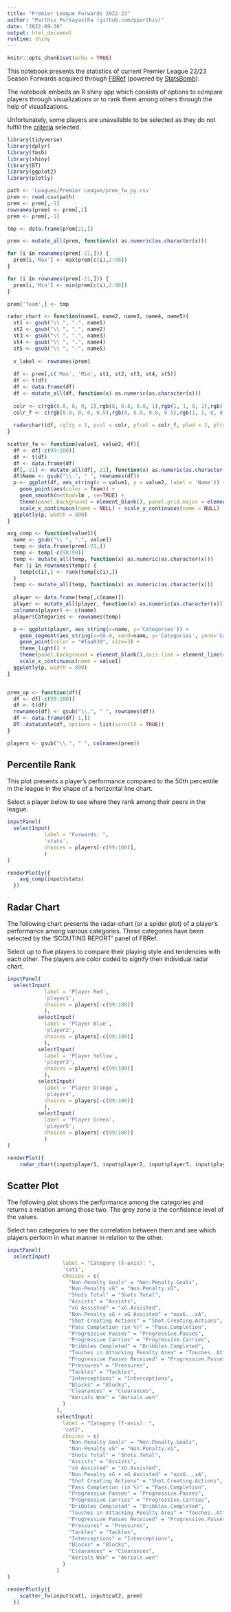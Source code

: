 ```yaml
---
title: "Premier League Forwards 2022-23"
author: "Parthiv Purkayastha (github.com/pparthiv)"
date: "2022-09-30"
output: html_document
runtime: shiny
---
```


```r
knitr::opts_chunk$set(echo = TRUE)
```

This notebook presents the statistics of current Premier League 22/23 Season Forwards acquired through [FBRef](https://fbref.com/en/) (powered by [StatsBomb](https://statsbomb.com/)).

The notebook embeds an R shiny app which consists of options to compare players through visualizations or to rank them among others through the help of visualizations.

Unfortunately, some players are unavailable to be selected as they do not fulfill the [criteria](https://fbref.com/en/about/scouting-reports-explained) selected.

```r
library(tidyverse)
library(dplyr)
library(fmsb)
library(shiny)
library(DT)
library(ggplot2)
library(plotly)
```

```r
path <- 'Leagues/Premier League/prem_fw_py.csv'
prem <- read.csv(path)
prem <- prem[,-1]
rownames(prem) <- prem[,1]
prem <- prem[,-1]

tmp <- data.frame(prem[21,])

prem <- mutate_all(prem, function(x) as.numeric(as.character(x)))

for (i in rownames(prem[-21,])) {
  prem[i,'Max'] <- max(prem[c(i),2:98])
}

for (i in rownames(prem[-21,])) {
  prem[i,'Min'] <- min(prem[c(i),2:98])
}

prem['Team',] <- tmp
```

```r
radar_chart <- function(name1, name2, name3, name4, name5){
  st1 <- gsub("\\ ", ".", name1)
  st2 <- gsub("\\ ", ".", name2)
  st3 <- gsub("\\ ", ".", name3)
  st4 <- gsub("\\ ", ".", name4)
  st5 <- gsub("\\ ", ".", name5)
  
  v_label <- rownames(prem)
  
  df <- prem[,c('Max', 'Min', st1, st2, st3, st4, st5)]
  df <- t(df)
  df <- data.frame(df)
  df <- mutate_all(df, function(x) as.numeric(as.character(x)))
  
  colr <- c(rgb(0.8, 0, 0, 1),rgb(0, 0.8, 0.8, 1),rgb(1, 1, 0, 1),rgb(1, 0.4, 0, 1),rgb(0, 1, 0.2, 1))
  colr_f <- c(rgb(0.8, 0, 0, 0.5),rgb(0, 0.8, 0.8, 0.5),rgb(1, 1, 0, 0.5),rgb(1, 0.4, 0, 0.5),rgb(0, 1, 0.2, 0.5))
  
  radarchart(df, cglty = 1, pcol = colr, pfcol = colr_f, plwd = 2, plty = 1, vlabels = v_label, vlcex = 0.9)
}

scatter_fw <- function(value1, value2, df){
  df <- df[-c(99:100)]
  df <- t(df)
  df <- data.frame(df)
  df[,-21] <- mutate_all(df[,-21], function(x) as.numeric(as.character(x)))
  df$Name <- gsub("\\.", " ", rownames(df))
  p <- ggplot(df, aes_string(x = value1, y = value2, label = 'Name')) +
    geom_point(aes(color = Team)) +
    geom_smooth(method=lm , se=TRUE) +
    theme(panel.background = element_blank(), panel.grid.major = element_blank(),panel.grid.minor = element_blank(),axis.line = element_line(colour = "black"),panel.border = element_rect(colour = "black", fill=NA, size=0.5)) +
    scale_x_continuous(name = NULL) + scale_y_continuous(name = NULL)
  ggplotly(p, width = 800)
}

avg_comp <- function(value1){
  name <- gsub("\\ ", ".", value1)
  temp <- data.frame(prem[-21,])
  temp <- temp[-c(98:99)]
  temp <- mutate_all(temp, function(x) as.numeric(as.character(x)))
  for (i in rownames(temp)) {
    temp[c(i),] <- rank(temp[c(i),])
  }
  temp <- mutate_all(temp, function(x) as.numeric(as.character(x)))
  
  player <- data.frame(temp[,c(name)])
  player <- mutate_all(player, function(x) as.numeric(as.character(x)))
  colnames(player) <- c(name)
  player$Categories <- rownames(temp)

  p <- ggplot(player, aes_string(x=name, y='Categories')) +
    geom_segment(aes_string(x=50.0, xend=name, y='Categories', yend='Categories'), color = "#7aa9ff") +
    geom_point(color = "#faa039", size=3) +
    theme_light() +
    theme(panel.background = element_blank(),axis.line = element_line(colour = "black"),panel.border = element_rect(colour = "black", fill=NA, size=0.5)) +
    scale_x_continuous(name = value1)
  ggplotly(p, width = 800)
}


prem_op <- function(df){
  df <- df[-c(99:100)]
  df <- t(df)
  rownames(df) <- gsub("\\.", " ", rownames(df))
  df <- data.frame(df[-1,])
  DT::datatable(df, options = list(scrollX = TRUE))
}

players <- gsub("\\.", " ", colnames(prem))
```

## Percentile Rank

This plot presents a player's performance compared to the 50th percentile in the league in the shape of a horizontal line chart.

Select a player below to see where they rank among their peers in the league.

```r

inputPanel(
  selectInput(
            label = "Forwards: ",
            'stats',
            choices = players[-c(99:100)],
            )
)

renderPlotly({
    avg_comp(input$stats)
  })

```

## Radar Chart

The following chart presents the radar-chart (or a spider plot) of a player's performance among various categories. These categories have been selected by the 'SCOUTING REPORT' panel of FBRef.

Select up to five players to compare their playing style and tendencies with each other. The players are color coded to signify their individual radar chart.

```r
inputPanel(
  selectInput(
            label = 'Player Red',
            'player1',
            choices = players[-c(99:100)]
            ),
          selectInput(
            label = 'Player Blue',
            'player2',
            choices = players[-c(99:100)]
            ),
          selectInput(
            label = 'Player Yellow',
            'player3',
            choices = players[-c(99:100)]
            ),
          selectInput(
            label = 'Player Orange',
            'player4',
            choices = players[-c(99:100)]
            ),
          selectInput(
            label = 'Player Green',
            'player5',
            choices = players[-c(99:100)]
            )
)

renderPlot({
    radar_chart(input$player1, input$player2, input$player3, input$player4, input$player5)}, height = 750, width = 750)
```

## Scatter Plot

The following plot shows the performance among the categories and returns a relation among those two. The grey zone is the confidence level of the values.

Select two categories to see the correlation between them and see which players perform in what manner in relation to the other.

```r

inputPanel(
  selectInput(
                  label = "Category (X-axis): ",
                  'cat1',
                  choices = c(
                    "Non-Penalty Goals" = "Non.Penalty.Goals",
                    "Non-Penalty xG" = "Non.Penalty.xG",
                    "Shots Total" = "Shots.Total",
                    "Assists" = "Assists",
                    "xG Assisted" = "xG.Assisted",
                    "Non-Penalty xG + xG Assisted" = "npxG...xA",
                    "Shot Creating Actions" = "Shot.Creating.Actions",
                    "Pass Completion (in %)" = "Pass.Completion",
                    "Progressive Passes" = "Progressive.Passes",
                    "Progressive Carries" = "Progressive.Carries",
                    "Dribbles Completed" = "Dribbles.Completed",
                    "Touches in Attacking Penalty Area" = "Touches..Att.Pen.",
                    "Progressive Passes Received" = "Progressive.Passes.Rec",
                    "Pressures" = "Pressures",
                    "Tackles" = "Tackles",
                    "Interceptions" = "Interceptions",
                    "Blocks" = "Blocks",
                    "Clearances" = "Clearances",
                    "Aerials Won" = "Aerials.won"
                  )
                ),
                selectInput(
                  label = "Category (Y-axis): ",
                  'cat2',
                  choices = c(
                    "Non-Penalty Goals" = "Non.Penalty.Goals",
                    "Non-Penalty xG" = "Non.Penalty.xG",
                    "Shots Total" = "Shots.Total",
                    "Assists" = "Assists",
                    "xG Assisted" = "xG.Assisted",
                    "Non-Penalty xG + xG Assisted" = "npxG...xA",
                    "Shot Creating Actions" = "Shot.Creating.Actions",
                    "Pass Completion (in %)" = "Pass.Completion",
                    "Progressive Passes" = "Progressive.Passes",
                    "Progressive Carries" = "Progressive.Carries",
                    "Dribbles Completed" = "Dribbles.Completed",
                    "Touches in Attacking Penalty Area" = "Touches..Att.Pen.",
                    "Progressive Passes Received" = "Progressive.Passes.Rec",
                    "Pressures" = "Pressures",
                    "Tackles" = "Tackles",
                    "Interceptions" = "Interceptions",
                    "Blocks" = "Blocks",
                    "Clearances" = "Clearances",
                    "Aerials Won" = "Aerials.won"
                  )
                )
)

renderPlotly({
    scatter_fw(input$cat1, input$cat2, prem)
  })
```
